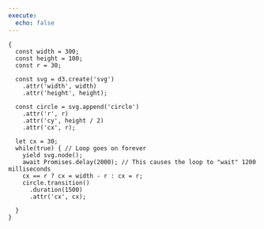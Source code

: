 ```yaml
---
execute:
  echo: false
---
```


```ojs
{
  const width = 300;
  const height = 100;
  const r = 30;
  
  const svg = d3.create('svg')
    .attr('width', width)
    .attr('height', height);

  const circle = svg.append('circle')
    .attr('r', r)
    .attr('cy', height / 2)
    .attr('cx', r);

  let cx = 30;
  while(true) { // Loop goes on forever
    yield svg.node();
    await Promises.delay(2000); // This causes the loop to "wait" 1200 milliseconds
    cx == r ? cx = width - r : cx = r;
    circle.transition()
      .duration(1500)
      .attr('cx', cx);

  }
}
```
